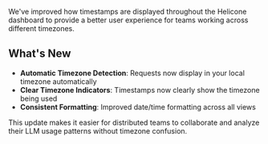 We've improved how timestamps are displayed throughout the Helicone dashboard to provide a better user experience for teams working across different timezones.

## What's New

- **Automatic Timezone Detection**: Requests now display in your local timezone automatically
- **Clear Timezone Indicators**: Timestamps now clearly show the timezone being used
- **Consistent Formatting**: Improved date/time formatting across all views

This update makes it easier for distributed teams to collaborate and analyze their LLM usage patterns without timezone confusion.
